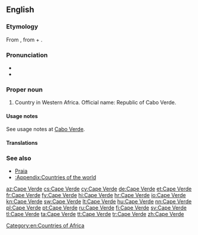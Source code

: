 ==English==
{{wikipedia}}

===Etymology===
From {{etyl|pt|en}} {{term|Cabo Verde|lang=pt}}, from {{term|cabo|lang=pt|tr=cape}} + {{term|verde|lang=pt|tr=green}}.

===Pronunciation===
* {{IPA|/keɪpˈvɝd/|lang=en}}
* {{audio|En-Cape Verde.ogg|Audio}}

===Proper noun===
{{en-proper noun}}

# Country in Western Africa. Official name: Republic of Cabo Verde.

====Usage notes====
See usage notes at [[Cabo Verde]].

====Translations====
{{trans-see|Cabo Verde}}

===See also===
* [[Praia]]
* [[:Appendix:Countries of the world]]

[[Category:en:Countries of Africa]]

[[az:Cape Verde]]
[[cs:Cape Verde]]
[[cy:Cape Verde]]
[[de:Cape Verde]]
[[et:Cape Verde]]
[[fr:Cape Verde]]
[[fy:Cape Verde]]
[[hi:Cape Verde]]
[[hr:Cape Verde]]
[[io:Cape Verde]]
[[kn:Cape Verde]]
[[sw:Cape Verde]]
[[lt:Cape Verde]]
[[hu:Cape Verde]]
[[nn:Cape Verde]]
[[pl:Cape Verde]]
[[pt:Cape Verde]]
[[ru:Cape Verde]]
[[fi:Cape Verde]]
[[sv:Cape Verde]]
[[tl:Cape Verde]]
[[ta:Cape Verde]]
[[tt:Cape Verde]]
[[tr:Cape Verde]]
[[zh:Cape Verde]]